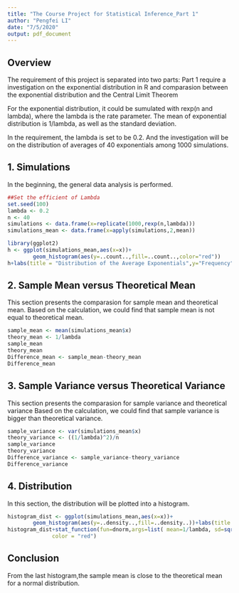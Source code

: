 ```yaml
---
title: "The Course Project for Statistical Inference_Part 1"
author: "Pengfei LI"
date: "7/5/2020"
output: pdf_document
---
```


## Overview
The requirement of this project is separated into two parts: Part 1 require a investigation on the exponential distribution in R and comparasion between the exponential distribution and the Central Limit Theorem

For the exponential distribution, it could be sumulated with rexp(n and lambda), where the lambda is the rate parameter. The mean of exponential distribution is 1/lambda, as well as the standard deviation. 

In the requirement, the lambda is set to be 0.2. And the investigation will be on the distribution of averages of 40 exponentials among 1000 simulations.

## 1. Simulations

In the beginning, the general data analysis is performed.

```r
##Set the efficient of Lambda
set.seed(100)
lambda <- 0.2
n <- 40
simulations <- data.frame(x=replicate(1000,rexp(n,lambda)))
simulations_mean <- data.frame(x=apply(simulations,2,mean))

library(ggplot2)
h <- ggplot(simulations_mean,aes(x=x))+
        geom_histogram(aes(y=..count..,fill=..count..,color="red"))
h+labs(title = "Distribution of the Average Exponentials",y="Frequency",x="Mean")
```

## 2. Sample Mean versus Theoretical Mean

This section presents the comparasion for sample mean and theoretical mean. Based on the calculation, we could find that sample mean is not equal to theoretical mean.

```r
sample_mean <- mean(simulations_mean$x)
theory_mean <- 1/lambda
sample_mean
theory_mean
Difference_mean <- sample_mean-theory_mean
Difference_mean
```

## 3. Sample Variance versus Theoretical Variance

This section presents the comparasion for sample variance and theoretical variance Based on the calculation, we could find that sample variance is bigger than theoretical variance.

```r
sample_variance <- var(simulations_mean$x)
theory_variance <- ((1/lambda)^2)/n
sample_variance
theory_variance
Difference_variance <- sample_variance-theory_variance
Difference_variance
```

## 4. Distribution

In this section, the distribution will be plotted into a histogram.

```r
histogram_dist <- ggplot(simulations_mean,aes(x=x))+
        geom_histogram(aes(y=..density..,fill=..density..))+labs(title = "Distribution of the Average Exponentials",y="Density",x="Mean")+geom_vline(xintercept = sample_mean,col="black")+ geom_density(colour="green")+ geom_vline(xintercept=theory_mean, colour="red", linetype="dashed") 
histogram_dist+stat_function(fun=dnorm,args=list( mean=1/lambda, sd=sqrt(theory_variance)),
              color = "red") 

```

## Conclusion

From the last histogram,the sample mean is  close to the theoretical mean for a normal distribution.



